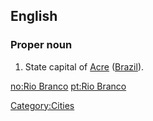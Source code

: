 ==English==
{{wikipedia}}

===Proper noun===
{{en-pnoun|head=[[Rio]] [[Branco]]}}

# State capital of [[Acre]] ([[Brazil]]).
[[Category:Cities]]

[[no:Rio Branco]]
[[pt:Rio Branco]]